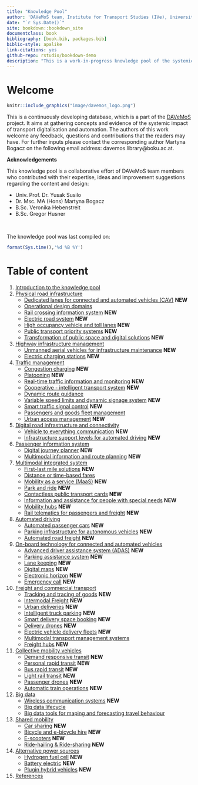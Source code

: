 ```yaml
---
title: "Knowledge Pool"
author: 'DAVeMoS team, Institute for Transport Studies (IVe), University of Natural Resources and Life Sciences in Vienna'
date: "`r Sys.Date()`"
site: bookdown::bookdown_site
documentclass: book
bibliography: [book.bib, packages.bib]
biblio-style: apalike
link-citations: yes
github-repo: rstudio/bookdown-demo
description: "This is a work-in-progress knowledge pool of the systemic impact of transport digitalisation and automation."
---
```


# Welcome {-}

```r
knitr::include_graphics("image/davemos_logo.png")
```

This is a continuously developing database, which is a part of the [DAVeMoS](https://www.davemos.online/){target="_blank"} project. It aims at gathering concepts and evidence of the systemic impact of transport digitalisation and automation. The authors of this work welcome any feedback, questions and contributions that the readers may have. For further inputs please contact the corresponding author Martyna Bogacz on the following email address: davemos.library@boku.ac.at. <br/>

**Acknowledgements**

This knowledge pool is a collaborative effort of DAVeMoS team members who contributed with their expertise, ideas and improvement suggestions regarding the content and design:

- Univ. Prof. Dr. Yusak Susilo
- Dr. Msc. MA (Hons) Martyna Bogacz
- B.Sc. Veronika Hebenstreit
- B.Sc. Gregor Husner

<br/>

The knowledge pool was last compiled on:

```r
format(Sys.time(),'%d %B %Y')
```

# Table of content {-}

1. [Introduction to the knowledge pool](#intro)
2. [Physical road infrastructure](#infrastructure)
    - [Dedicated lanes for connected and automated vehicles (CAV)](#dedicated_lanes) **NEW**
    - [Operational design domains](#ODD)
    - [Rail crossing information system](#rail_crossing_info_system) **NEW**
    - [Electric road system](#ers) **NEW**
    - [High occupancy vehicle and toll lanes](#high_occupancy) **NEW**
    - [Public transport priority systems](#public_trans_priority) **NEW**
    - [Transformation of public space and digital solutions](#transformation_public_space) **NEW**
3. [Highway infrastructure management](#highway)
    - [Unmanned aerial vehicles for infrastructure maintenance](#uav) **NEW**
    - [Electric charging stations](#charging_station) **NEW**
4. [Traffic management](#traffic)
    - [Congestion charging](#congestion_charging) **NEW**
    - [Platooning](#platooning) **NEW**
    - [Real-time traffic information and monitoring](#traffic_info_monitoring) **NEW**
    - [Cooperative - intelligent transport system](#cits) **NEW**
    - [Dynamic route guidance](#dynamic_route)
    - [Variable speed limits and dynamic signage system](#variable_speed) **NEW**
    - [Smart traffic signal control](#adaptive_traffic_control) **NEW**
    - [Passengers and goods fleet management](#p_g_fleet_management)
    - [Urban access management](#urban_access) **NEW**
5. [Digital road infrastructure and connectivity](#digital)
    - [Vehicle to everything communication](#v2x) **NEW**
    - [Infrastructure support levels for automated driving](#infrast_support_level) **NEW**
6. [Passenger information system](#passenger)
    - [Digital journey planner](#djp) **NEW**
    - [Multimodal information and route planning](#info_and_route_planning) **NEW**
7. [Multimodal integrated system](#multimodal)
    - [First-last mile solutions](#flms) **NEW**
    - [Distance or time-based fares](#dist_time_fares)
    - [Mobility as a service (MaaS)](#maas) **NEW**
    - [Park and ride](#p_r) **NEW**
    - [Contactless public transport cards](#contactless_cards) **NEW**
    - [Information and assistance for people with special needs](#special_needs) **NEW**
    - [Mobility hubs](#mobility_hubs) **NEW**
    - [Rail telematics for passengers and freight](#rail_telematics) **NEW**
8. [Automated driving](#connected)
    - [Automated passenger cars](#av) **NEW**
    - [Parking infrastructure for autonomous vehicles](#parking_av) **NEW**
    - [Automated road freight](#automated_road_freight) **NEW**
9. [On-board technology for connected and automated vehicles](#onboard)
    - [Advanced driver assistance system (ADAS)](#adas) **NEW**
    - [Parking assistance system](#parking_assistance) **NEW**
    - [Lane keeping](#lane_keeping) **NEW**
    - [Digital maps](#digital_maps) **NEW**
    - [Electronic horizon](#ehorizon) **NEW**
    - [Emergency call](#ecall) **NEW**
10. [Freight and commercial transport](#freight)
    - [Tracking and tracing of goods](#dangerous_goods) **NEW**
    - [Intermodal Freight](#intermodal_freight) **NEW**
    - [Urban deliveries](#urban_delivery) **NEW**
    - [Intelligent truck parking](#intelligent_truck_park) **NEW**
    - [Smart delivery space booking](#space_book) **NEW**
    - [Delivery drones](#delivery_drone) **NEW**
    - [Electric vehicle delivery fleets](#electric_delivery_fleets) **NEW**
    - [Multimodal transport management systems](#mtms)
    - [Freight hubs](#freight_hubs) **NEW**
11. [Collective mobility vehicles](#collective)
    - [Demand responsive transit](#drt) **NEW**
    - [Personal rapid transit](#prt) **NEW**
    - [Bus rapid transit](#brt) **NEW**
    - [Light rail transit](#lrt) **NEW**
    - [Passenger drones](#passenger_drones) **NEW**
    - [Automatic train operations](#automatic_train) **NEW**
12. [Big data](#big)
    - [Wireless communication systems](#wireless_com) **NEW**
    - [Big data lifecycle](#bd_life)
    - [Big data tools for maping and forecasting travel behaviour](#bd_tool_maping)
13. [Shared mobility](#shared)
    - [Car sharing](#car_sharing) **NEW**
    - [Bicycle and e-bicycle hire](#bike_sharing) **NEW**
    - [E-scooters](#scooters) **NEW**
    - [Ride-hailing & Ride-sharing](#ride_hailing) **NEW**
14. [Alternative power sources](#alternative)
    - [Hydrogen fuel cell](#FCEV) **NEW**
    - [Battery electric](#bev) **NEW**
    - [Plugin hybrid vehicles](#plugin_hybrid) **NEW**
15. [References](#reference)


